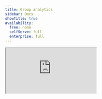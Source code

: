 ```yaml
---
title: Group analytics
sidebar: Docs
showTitle: true
availability:
  free: none
  selfServe: full
  enterprise: full
---
```


<iframe
    src="https://www.youtube-nocookie.com/embed/9mCWbVNzn4c"
    className="rounded shadow-xl"
/>

> 🎉 **New:** Group analytics is getting a makeover! Sign up for the [B2B analytics feature preview](https://us.posthog.com/#panel=feature-previews%3Ab2b-analytics) to get a sneak peek. Send any feedback you have to [daniel.b@posthog.com](mailto:daniel.b@posthog.com) or [let us know what you think in-app](https://us.posthog.com#panel=support%3Afeedback%3Acrm%3Alow).

<JSGroupsIntro />

## Use cases

<JSGroupsUseCases />

## The difference between groups and cohorts

<JSGroupsVSCohorts />

## How to create groups

<JSCreateGroups />

## How to set group properties

<JSSetGroupProperties />

## How to capture group events

<JSLinkEventsToGroups />

### Advanced (server-side only): Capturing group events without a user

If you want to capture group events but don't want to associate them with a specific user, we recommend using a single static string as the distinct ID to capture these events. This can be anything you want, as long as it's the same for every group event:

<MultiLanguage >

```node
posthog.capture({
    event: 'group_event_name',
    distinctId: 'static_string_for_group_events',
    groups: { company: 'company_id_in_your_db' }
})
```

```python
posthog.capture('static_string_for_group_events', 
    'group_event_name', 
    groups={'company': 'company_id_in_your_db'}
)
```

```go
client.Enqueue(posthog.Capture{
    DistinctId: "static_string_for_group_events",
    Event: "group_event_name",
    Groups: posthog.NewGroups().
        Set("company", "company_id_in_your_db"),
})
```

```php
PostHog::capture(array(
    'distinctId' => 'static_string_for_group_events',
    'event' => 'group_event_name',
    '$groups' => array("company" => "company_id_in_your_db")
));
```

```bash
curl -v -L --header "Content-Type: application/json" -d '{
    "api_key": "<ph_project_api_key>",
    "event": "group_event_name",
    "distinct_id": "static_string_for_group_events",
    "properties": {
        "$groups": {"company": "company_id_in_your_db"}
    }
}' <ph_client_api_host>/i/v0/e/
```

</MultiLanguage >

## Using groups in PostHog

Now that we have created our first group type, we can take a look at how to use groups within PostHog.

### Viewing groups and their properties

To view groups and their properties, head to the **People and groups** tab on the navigation bar.

From here, you can select the group type you are interested in and view the groups and properties (by clicking the chevrons on the left). The properties shown here can be customized by clicking **Configure columns**.

<ProductScreenshot
    imageLight = "https://res.cloudinary.com/dmukukwp6/image/upload/Clean_Shot_2025_04_02_at_13_34_37_2x_0e700b3bb8.png" 
    imageDark = "https://res.cloudinary.com/dmukukwp6/image/upload/Clean_Shot_2025_04_02_at_13_34_49_2x_d92d58ce0d.png"
    classes="rounded"
    alt="View groups"
/>

Clicking one of groups brings you to the group details page. Here, you can generate, view, and customize a dashboard for the group. Beyond this, you can see events, recordings, related people, and more. On the **properties** tab, you can add, update, and delete group properties.

<ProductScreenshot
    imageLight = "https://res.cloudinary.com/dmukukwp6/image/upload/Clean_Shot_2025_04_02_at_13_27_14_2x_faa9770710.png" 
    imageDark = "https://res.cloudinary.com/dmukukwp6/image/upload/Clean_Shot_2025_04_02_at_13_26_02_2x_407c211ca9.png"
    classes="rounded"
    alt="View group details"
/>

### How to view group insights

You can use groups in [insights](/docs/product-analytics/insights) to view aggregated events based on group type.

For example, let's say that we wanted to see a graph showing how many different organizations have signed up recently:

To do this, expand the menu next to the event you've chosen. This lists of all the group types available. Next, select the option for "Unique" with your group type name, such as "Unique organizations." This shows a graph with the total number of groups (organizations) that have signed up (as opposed to individual users).

<ProductScreenshot
    imageLight = {groupInsightsLight} 
    imageDark = {groupInsightsDark}
    classes="rounded"
    alt="Analyze group insights"
/>

### Using groups with funnels

Another place where group analytics can be used is within funnels.

For example, you may want to understand how organizations move from their first visit to eventually signing up. You can do this by setting the "Aggregating by" field to "Unique organizations."

This shows how many organizations have made it through, as well as the percentage of organizations that dropped off. It's also possible to see exactly which specific groups dropped off at each step.

<ProductScreenshot
    imageLight = {funnelsGroupAggregationLight} 
    imageDark = {funnelsGroupAggregationDark}
    classes="rounded"
    alt="Group funnels"
/>

### Using groups with feature flags

Groups in feature flags enable you to rollout a feature by group type (like `company`), instead of users.

To do this, create a feature flag as you normally would, and select the group type you wish to "Match by", using the drop down in the "Release conditions" section:

<ProductVideo
    videoLight = {groupsInFeatureLight} 
    videoDark = {groupsInFeatureDark}
    classes="rounded"
    alt="Feature flags for groups"
/>

You also need to update your event tracking code for the feature flag to determine the groups of the current user.

<MultiLanguage>

```js-web
// Make sure you have called posthog.group() earlier in that session

if (posthog.isFeatureEnabled('new-groups-feature')) {
    // Do something
}
```

```python
if posthog.feature_enabled("new-groups-feature", "user_distinct_id", groups={"company": "company_id_in_your_db"}):
    # Do something
```

```php
if (PostHog::isFeatureEnabled('new-groups-feature', 'user_distinct_id', false, array("company" => "company_id_in_your_db"))) {
    // Do something
}
```

```node
const isFlagEnabled = await posthog.isFeatureEnabled('new-groups-feature', 'user_distinct_id', false, { company: 'company_id_in_your_db' })

if (isFlagEnabled) {
    // Toggle feature-flag specific behavior
}
```

</MultiLanguage>

### Renaming group types

You can change how group types are displayed in the insights interface and throughout PostHog by in project settings.

<ProductScreenshot
    imageLight = {groupsProjectSettingLight} 
    imageDark = {groupsProjectSettingDark}
    classes="rounded"
    alt="Groups in project settings"
/>

## Limitations

-   A maximum of 5 group types can be created per project.
-   Multiple groups of the same type cannot assigned to a single event (e.g., Company A & Company B).
-   Groups are not currently supported for the following insights:
    -   Lifecycle - Expected soon.
    -   User paths - These only support user level analytics.
-   Only groups with known properties are shown under [People and groups](https://us.posthog.com/persons) .
- Currently there is no functionality within the app to delete groups. If you need to delete a group for privacy or security reasons, please [use the support modal](https://app.posthog.com/home#supportModal=support%3Adata_management).

## Further reading

- [When and how to run group-targeted A/B tests](/blog/running-group-targeted-ab-tests)
